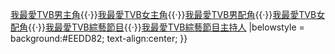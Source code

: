 {{Navbox with columns
| name      = 星和無綫電視大獎我最愛TVB男主角
| title     = {{{1|}}} [[星和無綫電視大獎]]我最愛TVB男主角
|titlestyle = background: #EEDD82;
|colwidth = 300px
|col1 =  2010 [[林峯]] <br />  2014 [[陳展鵬]]
|col2 =  2011 [[陳豪 (演員)|陳豪]] <br /> 2015 [[陳展鵬]]
|col3 =  2012 [[鄭嘉穎]] <br />  2016 [[黎耀祥]]、[[陳展鵬]]
|col4 =  2013 [[黃宗澤]] <br /> 2017 [[王浩信]]
|below  = [[星和無綫電視大獎我最愛TVB電視劇集|我最愛TVB電視劇集]]{{·}}[[星和無綫電視大獎我最愛TVB男主角|我最愛TVB男主角]]{{·}}[[星和無綫電視大獎我最愛TVB女主角|我最愛TVB女主角]]{{·}}[[星和無綫電視大獎我最愛TVB男配角|我最愛TVB男配角]]{{·}}[[星和無綫電視大獎我最愛TVB女配角|我最愛TVB女配角]]{{·}}[[星和無綫電視大獎我最愛TVB綜藝節目|我最愛TVB綜藝節目]]{{·}}[[星和無綫電視大獎我最愛TVB綜藝節目主持人|我最愛TVB綜藝節目主持人]]
|belowstyle = background:#EEDD82; text-align:center; 
}}<noinclude>
{{collapsible option}}
</noinclude>
